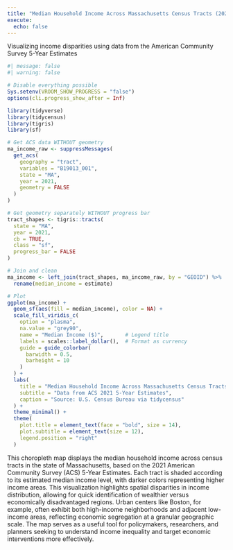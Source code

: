 ```yaml
---
title: "Median Household Income Across Massachusetts Census Tracts (2021)"
execute: 
  echo: false
---
```


Visualizing income disparities using data from the American Community Survey 5-Year Estimates

```r
#| message: false
#| warning: false

# Disable everything possible
Sys.setenv(VROOM_SHOW_PROGRESS = "false")
options(cli.progress_show_after = Inf)

library(tidyverse)
library(tidycensus)
library(tigris)
library(sf)

# Get ACS data WITHOUT geometry
ma_income_raw <- suppressMessages(
  get_acs(
    geography = "tract",
    variables = "B19013_001",
    state = "MA",
    year = 2021,
    geometry = FALSE
  )
)

# Get geometry separately WITHOUT progress bar
tract_shapes <- tigris::tracts(
  state = "MA",
  year = 2021,
  cb = TRUE,
  class = "sf",
  progress_bar = FALSE
)

# Join and clean
ma_income <- left_join(tract_shapes, ma_income_raw, by = "GEOID") %>%
  rename(median_income = estimate)

# Plot
ggplot(ma_income) +
  geom_sf(aes(fill = median_income), color = NA) +
  scale_fill_viridis_c(
    option = "plasma",
    na.value = "grey90",
    name = "Median Income ($)",       # Legend title
    labels = scales::label_dollar(),  # Format as currency
    guide = guide_colorbar(
      barwidth = 0.5,
      barheight = 10
    )
  ) +
  labs(
    title = "Median Household Income Across Massachusetts Census Tracts (2021)",
    subtitle = "Data from ACS 2021 5-Year Estimates",
    caption = "Source: U.S. Census Bureau via tidycensus"
  ) +
  theme_minimal() +
  theme(
    plot.title = element_text(face = "bold", size = 14),
    plot.subtitle = element_text(size = 12),
    legend.position = "right"
  )
```
This choropleth map displays the median household income across census tracts in the state of Massachusetts, based on the 2021 American Community Survey (ACS) 5-Year Estimates. Each tract is shaded according to its estimated median income level, with darker colors representing higher income areas. This visualization highlights spatial disparities in income distribution, allowing for quick identification of wealthier versus economically disadvantaged regions. Urban centers like Boston, for example, often exhibit both high-income neighborhoods and adjacent low-income areas, reflecting economic segregation at a granular geographic scale. The map serves as a useful tool for policymakers, researchers, and planners seeking to understand income inequality and target economic interventions more effectively.